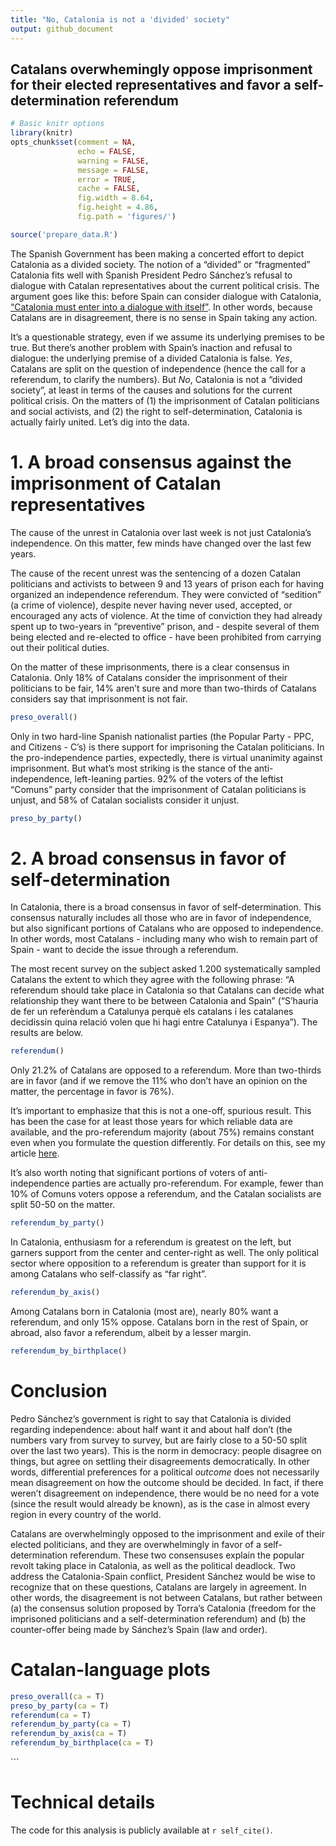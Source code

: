 ```yaml
---
title: "No, Catalonia is not a 'divided' society"
output: github_document
---
```


## Catalans overwhemingly oppose imprisonment for their elected representatives and favor a self-determination referendum


```r
# Basic knitr options
library(knitr)
opts_chunk$set(comment = NA, 
               echo = FALSE, 
               warning = FALSE, 
               message = FALSE, 
               error = TRUE, 
               cache = FALSE,
               fig.width = 8.64,
               fig.height = 4.86,
               fig.path = 'figures/')
```

```r
source('prepare_data.R')
```

The Spanish Government has been making a concerted effort to depict Catalonia as a divided society. The notion of a "divided" or "fragmented" Catalonia fits well with Spanish President Pedro Sánchez's refusal to dialogue with Catalan representatives about the current political crisis. The argument goes like this: before Spain can consider dialogue with Catalonia, ["Catalonia must enter into a dialogue with itself"](https://twitter.com/sanchezcastejon/status/1183721720445845505). In other words, because Catalans are in disagreement, there is no sense in Spain taking any action.

It's a questionable strategy, even if we assume its underlying premises to be true. But there's another problem with Spain's inaction and refusal to dialogue: the underlying premise of a divided Catalonia is false. _Yes_, Catalans are split on the question of independence (hence the call for a referendum, to clarify the numbers). But _No_, Catalonia is not a "divided society", at least in terms of the causes and solutions for the current political crisis. On the matters of (1) the imprisonment of Catalan politicians and social activists, and (2) the right to self-determination, Catalonia is actually fairly united. Let's dig into the data.


# 1. A broad consensus against the imprisonment of Catalan representatives

The cause of the unrest in Catalonia over last week is not just Catalonia's independence. On this matter, few minds have changed over the last few years.

The cause of the recent unrest was the sentencing of a dozen Catalan politicians and activists to between 9 and 13 years of prison each for having organized an independence referendum. They were convicted of "sedition" (a crime of violence), despite never having never used, accepted, or encouraged any acts of violence. At the time of conviction they had already spent up to two-years in "preventive" prison, and - despite several of them being elected and re-elected to office - have been prohibited from carrying out their political duties.

On the matter of these imprisonments, there is a clear consensus in Catalonia. Only 18% of Catalans consider the imprisonment of their politicians to be fair, 14% aren't sure and more than two-thirds of Catalans considers say that imprisonment is not fair.

```r
preso_overall()
```

Only in two hard-line Spanish nationalist parties (the Popular Party - PPC, and Citizens - C's) is there support for imprisoning the Catalan politicians. In the pro-independence parties, expectedly, there is virtual unanimity against imprisonment. But what's most striking is the stance of the anti-independence, left-leaning parties. 92% of the voters of the leftist "Comuns" party consider that the imprisonment of Catalan politicians is unjust, and 58% of Catalan socialists consider it unjust.

```r
preso_by_party()
```



# 2. A broad consensus in favor of self-determination

In Catalonia, there is a broad consensus in favor of self-determination. This consensus naturally includes all those who are in favor of independence, but also significant portions of Catalans who are opposed to independence. In other words, most Catalans - including many who wish to remain part of Spain - want to decide the issue through a referendum. 


The most recent survey on the subject asked 1.200 systematically sampled Catalans the extent to which they agree with the following phrase: "A referendum should take place in Catalonia so that Catalans can decide what relationship they want there to be between Catalonia and Spain" ("S’hauria de fer un referèndum a Catalunya perquè els catalans i les catalanes decidissin quina relació volen que hi hagi entre Catalunya i Espanya"). The results are below.

```r
referendum()
```

Only 21.2% of Catalans are opposed to a referendum. More than two-thirds are in favor (and if we remove the 11% who don't have an opinion on the matter, the percentage in favor is 76%).

It's important to emphasize that this is not a one-off, spurious result. This has been the case for at least those years for which reliable data are available, and the pro-referendum majority (about 75%) remains constant even when you formulate the question differently. For details on this, see my article [here](https://english.vilaweb.cat/noticies/only-19-of-catalans-oppose-a-self-determination-referendum/).

It's also worth noting that significant portions of voters of anti-independence parties are actually pro-referendum. For example, fewer than 10% of Comuns voters oppose a referendum, and the Catalan socialists are split 50-50 on the matter.

```r
referendum_by_party()
```

In Catalonia, enthusiasm for a referendum is greatest on the left, but garners support from the center and center-right as well. The only political sector where opposition to a referendum is greater than support for it is among Catalans who self-classify as "far right".


```r
referendum_by_axis()
```

Among Catalans born in Catalonia (most are), nearly 80% want a referendum, and only 15% oppose. Catalans born in the rest of Spain, or abroad, also favor a referendum, albeit by a lesser margin. 
```r
referendum_by_birthplace()
```

# Conclusion

Pedro Sánchez's government is right to say that Catalonia is divided regarding independence: about half want it and about half don't (the numbers vary from survey to survey, but are fairly close to a 50-50 split over the last two years). This is the norm in democracy: people disagree on things, but agree on settling their disagreements democratically. In other words, differential preferences for a political _outcome_ does not necessarily mean disagreement on how the outcome should be decided. In fact, if there weren't disagreement on independence, there would be no need for a vote (since the result would already be known), as is the case in almost every region in every country of the world.



Catalans are overwhelmingly opposed to the imprisonment and exile of their elected politicians, and they are overwhelmingly in favor of a self-determination referendum. These two consensuses explain the popular revolt taking place in Catalonia, as well as the political deadlock. Two address the Catalonia-Spain conflict, President Sánchez would be wise to recognize that on these questions, Catalans are largely in agreement. In other words, the disagreement is not between Catalans, but rather between (a) the consensus solution proposed by Torra's Catalonia (freedom for the imprisoned politicians and a self-determination referendum) and (b) the counter-offer being made by Sánchez's Spain (law and order).



# Catalan-language plots


```r
preso_overall(ca = T)
preso_by_party(ca = T)
referendum(ca = T)
referendum_by_party(ca = T)
referendum_by_axis(ca = T)
referendum_by_birthplace(ca = T)
```

```

# Technical details

The code for this analysis is publicly available at `r self_cite()`.